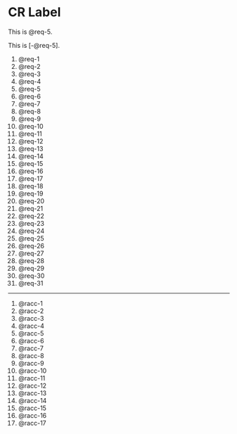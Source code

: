 # CR Label

This is @req-5.

This is [-@req-5].

1. @req-1
2. @req-2
3. @req-3
4. @req-4
5. @req-5
6. @req-6
7. @req-7
8. @req-8
9. @req-9
10. @req-10
11. @req-11
12. @req-12
13. @req-13
14. @req-14
15. @req-15
16. @req-16
17. @req-17
18. @req-18
19. @req-19
20. @req-20
21. @req-21
22. @req-22
23. @req-23
24. @req-24
25. @req-25
26. @req-26
27. @req-27
28. @req-28
29. @req-29
30. @req-30
31. @req-31

---


1. @racc-1
2. @racc-2
3. @racc-3
4. @racc-4
5. @racc-5
6. @racc-6
7. @racc-7
8. @racc-8
9. @racc-9
10. @racc-10
11. @racc-11
12. @racc-12
13. @racc-13
14. @racc-14
15. @racc-15
16. @racc-16
17. @racc-17
